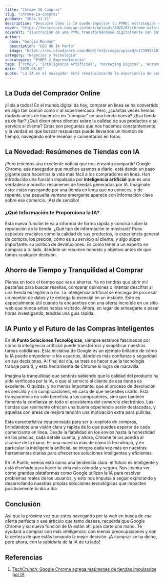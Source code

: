 ```yaml
---
title: "Chrome IA Compras"
slug: "chrome-ia-compras"
pubDate: "2024-11-11"
description: "Descubre cómo la IA puede impulsar tu PYME: estrategias concretas de marketing, automatización y datos para aumentar ventas."
cover: "https://techcrunch.com/wp-content/uploads/2025/07/chrome-with-ai-GettyImages-2184968624.jpg?w=1024"
coverAlt: "Ilustración de una PYME transformándose digitalmente con inteligencia artificial."
author:
  name: "Sergio Rondón"
  description: "CEO de IA Punto"
  image: "https://res.cloudinary.com/dkb9jfet8/image/upload/v1739925181/sergio_gdcaeh.png"
category: "Negocios y Tecnología"
subcategory: "PYMES y Emprendimiento"
tags: ["PYMES", "Inteligencia Artificial", "Marketing Digital", "Automatización", "Ventas"]
date: "2025-08-02"
quote: "La IA en el navegador está revolucionando la experiencia de compra online. — Sergio Rondón"
---
```

<h2 id="la-duda-del-comprador-online">La Duda del Comprador Online</h2>

<p>
  ¡Hola a todos! En el mundo digital de hoy, comprar en línea se ha convertido
  en algo tan común como ir al supermercado. Pero, ¿cuántas veces hemos dudado
  antes de hacer clic en "comprar" en una tienda nueva? ¿Esa tienda es de fiar?
  ¿Qué dicen otros clientes sobre la calidad de sus productos o su servicio al
  cliente? Estas son preguntas que nos hacemos constantemente, y la verdad es
  que buscar respuestas puede llevarnos un montón de tiempo, navegando entre
  reseñas y comentarios en foros.
</p>

<h2 id="la-novedad-resumenes-de-tiendas-con-ia">
  La Novedad: Resúmenes de Tiendas con IA
</h2>

<p>
  ¡Pero tenemos una excelente noticia que nos encanta compartir! Google Chrome,
  ese navegador que muchos usamos a diario, está dando un paso gigante para
  hacernos la vida más fácil a los compradores en línea. Han introducido una
  función impulsada por <strong>inteligencia artificial</strong> que es una
  verdadera maravilla: resúmenes de tiendas generados por IA. Imagínate esto:
  estás navegando por una tienda en línea que no conoces, y de repente, una
  pequeña ventana emergente aparece con información clave sobre ese comercio.
  ¡Así de sencillo!
</p>

<h3 id="que-informacion-te-proporciona-la-ia">
  ¿Qué Información te Proporciona la IA?
</h3>

<p>
  Esta nueva función te va a informar de forma rápida y concisa sobre la
  reputación de la tienda. ¿Qué tipo de información te mostrará? Pues aspectos
  cruciales como la calidad de sus productos, la experiencia general de compra,
  los precios, cómo es su servicio al cliente, y algo súper importante: su
  política de devoluciones. Es como tener a un experto en compras a tu lado,
  dándote un resumen honesto y objetivo antes de que tomes cualquier decisión.
</p>

<h2 id="ahorro-de-tiempo-y-tranquilidad-al-comprar">
  Ahorro de Tiempo y Tranquilidad al Comprar
</h2>

<p>
  Piensa en todo el tiempo que vas a ahorrar. Ya no tendrás que abrir mil
  pestañas para buscar reseñas, comparar opiniones o intentar descifrar si una
  tienda es legítima o no. La inteligencia artificial se encarga de procesar un
  montón de datos y te entrega lo esencial en un instante. Esto es especialmente
  útil cuando te encuentras con una oferta increíble en un sitio web que nunca
  antes habías visitado. Ahora, en lugar de arriesgarte o pasar horas
  investigando, tendrás una guía rápida.
</p>

<h2 id="ia-punto-y-el-futuro-de-las-compras-inteligentes">
  IA Punto y el Futuro de las Compras Inteligentes
</h2>

<p>
  En <strong>IA Punto Soluciones Tecnológicas</strong>, siempre estamos
  fascinados por cómo la inteligencia artificial puede transformar y simplificar
  nuestras tareas cotidianas. Esta iniciativa de Google es un ejemplo brillante
  de cómo la IA puede empoderar a los usuarios, dándoles más confianza y
  seguridad en sus decisiones. Al final del día, se trata de hacer que la
  tecnología trabaje para ti, y esta herramienta de Chrome lo logra de
  maravilla.
</p>

<p>
  Imagina la tranquilidad que sentirás sabiendo que la calidad del producto ha
  sido verificada por la IA, o que el servicio al cliente de esa tienda es
  excelente. O quizás, y no menos importante, que el proceso de devolución es
  sencillo y sin complicaciones, en caso de que necesites usarlo. Esta
  transparencia no solo beneficia a los compradores, sino que también fomenta la
  confianza en todo el ecosistema del comercio electrónico. Las tiendas que
  realmente ofrecen una buena experiencia serán destacadas, y aquellas con áreas
  de mejora tendrán una motivación extra para pulirlas.
</p>

<p>
  Esta característica está pensada para ser tu copiloto de compras, brindándote
  una visión clara y rápida de lo que puedes esperar de cada comerciante en
  línea. Desde la fiabilidad en los envíos hasta la honestidad en los precios,
  cada detalle cuenta, y ahora, Chrome te los pondrá al alcance de la mano. Es
  una muestra más de cómo la tecnología, y en particular la inteligencia
  artificial, se integra cada vez más en nuestras herramientas diarias para
  ofrecernos soluciones inteligentes y eficientes.
</p>

<p>
  En IA Punto, vemos esto como una tendencia clara: el futuro es inteligente y
  está diseñado para hacer tu vida más cómoda y segura. Nos inspira ver cómo
  grandes plataformas como Google utilizan la IA para resolver problemas reales
  de los usuarios, y esto nos impulsa a seguir explorando y desarrollando
  nuestras propias soluciones tecnológicas que impacten positivamente tu día a
  día.
</p>

<h2 id="conclusion">Conclusión</h2>

<p>
  Así que la próxima vez que estés navegando por la web en busca de esa oferta
  perfecta o ese artículo que tanto deseas, recuerda que Google Chrome y su
  nueva función de IA están ahí para darte una mano. Te ayudará a comprar con
  más inteligencia, con menos preocupaciones y con la certeza de que estás
  tomando la mejor decisión. ¡A comprar se ha dicho, pero ahora, con la
  sabiduría de la IA de tu lado!
</p>

<h2 id="referencias">Referencias</h2>

<ol>
  <li>
    <a
      href="https://techcrunch.com/2025/07/28/google-chrome-adds-ai-powered-store-summaries-to-help-u-s-shoppers/"
      target="_blank"
      rel="noopener noreferrer"
    >
      TechCrunch: Google Chrome agrega resúmenes de tiendas impulsados por IA
    </a>
  </li>
</ol>
